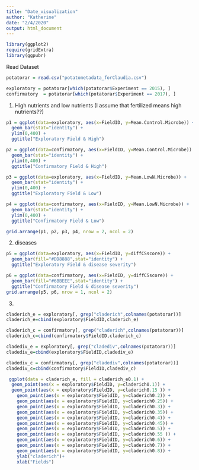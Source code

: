 ```yaml
---
title: "Date_visualization"
author: "Katherine"
date: "2/4/2020"
output: html_document
---
```


```r
library(ggplot2)
require(gridExtra)
library(ggpubr)
```

Read Dataset
```r
potatorar = read.csv("potatometadata_forClaudia.csv")

exploratory = potatorar[which(potatorar$Experiment == 2015), ]
confirmatory  = potatorar[which(potatorar$Experiment == 2017), ]
```

1. High nutrients and low nutrients
(I assume that fertilized means high nutrients??)
```r
p1 = ggplot(data=exploratory, aes(x=FieldID, y=Mean.Control.Microbe)) +
  geom_bar(stat="identity") +
  ylim(0,400) + 
  ggtitle("Exploratory Field & High")

p2 = ggplot(data=confirmatory, aes(x=FieldID, y=Mean.Control.Microbe)) +
  geom_bar(stat="identity") +
  ylim(0,400) + 
  ggtitle("Confirmatory Field & High")

p3 = ggplot(data=exploratory, aes(x=FieldID, y=Mean.LowN.Microbe)) +
  geom_bar(stat="identity") +
  ylim(0,400) + 
  ggtitle("Exploratory Field & Low")

p4 = ggplot(data=confirmatory, aes(x=FieldID, y=Mean.LowN.Microbe)) +
  geom_bar(stat="identity") +
  ylim(0,400) + 
  ggtitle("Confirmatory Field & Low")

grid.arrange(p1, p2, p3, p4, nrow = 2, ncol = 2)
```

2. diseases
```r
p5 = ggplot(data=exploratory, aes(x=FieldID, y=diffCSscore)) +
  geom_bar(fill="#DD8888",stat="identity") +
  ggtitle("Exploratory Field & disease severity")

p6 = ggplot(data=confirmatory, aes(x=FieldID, y=diffCSscore)) +
  geom_bar(fill="#6BBEEE",stat="identity") +
  ggtitle("Confirmatory Field & disease severity")
grid.arrange(p5, p6, nrow = 1, ncol = 2)
```

3.
```r
claderich_e = exploratory[, grep("claderich",colnames(potatorar))]
claderich_e=cbind(exploratory$FieldID,claderich_e)

claderich_c = confirmatory[, grep("claderich",colnames(potatorar))]
claderich_c=cbind(confirmatory$FieldID,claderich_c)

cladediv_e = exploratory[, grep("cladediv",colnames(potatorar))]
cladediv_e=cbind(exploratory$FieldID,cladediv_e)

cladediv_c = confirmatory[, grep("cladediv",colnames(potatorar))]
cladediv_c=cbind(confirmatory$FieldID,cladediv_c)
```

```r
 ggplot(data = claderich_e, fill = claderich_e0.1) +
  geom_point(aes(x = exploratory$FieldID, y=claderich0.1)) +
  geom_point(aes(x = exploratory$FieldID, y=claderich0.15 )) +
    geom_point(aes(x = exploratory$FieldID, y=claderich0.2)) +
    geom_point(aes(x = exploratory$FieldID, y=claderich0.25)) +
    geom_point(aes(x = exploratory$FieldID, y=claderich0.3)) +
    geom_point(aes(x = exploratory$FieldID, y=claderich0.35)) +
    geom_point(aes(x = exploratory$FieldID, y=claderich0.4)) +
    geom_point(aes(x = exploratory$FieldID, y=claderich0.45)) +
    geom_point(aes(x = exploratory$FieldID, y=claderich0.5)) +
    geom_point(aes(x = exploratory$FieldID, y=claderich0.55 )) +
    geom_point(aes(x = exploratory$FieldID, y=claderich0.6)) +
    geom_point(aes(x = exploratory$FieldID, y=claderich0.7)) +
    geom_point(aes(x = exploratory$FieldID, y=claderich0.8)) +
    ylab("claderich")+
    xlab("Fields")
  
```